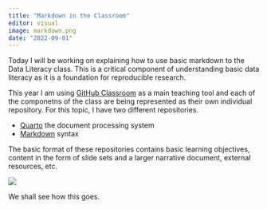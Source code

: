 ```yaml
---
title: "Markdown in the Classroom"
editor: visual
image: markdown.png
date: "2022-09-01"
---
```


Today I will be working on explaining how to use basic markdown to the Data Literacy class. This is a critical component of understanding basic data literacy as it is a foundation for reproducible research.

This year I am using [GitHub Classroom](https://classroom.github.com) as a main teaching tool and each of the componetns of the class are being represented as their own individual repository. For this topic, I have two different repositories.

  - [Quarto](https://github.com/DyerlabTeaching/Quarto) the document processing system
  - [Markdown](https://github.com/DyerlabTeaching/Markdown) syntax

The basic format of these repositories contains basic learning objectives, content in the form of slide sets and a larger narrative document, external resources, etc.

![](repositoryformat.png)

We shall see how this goes.

